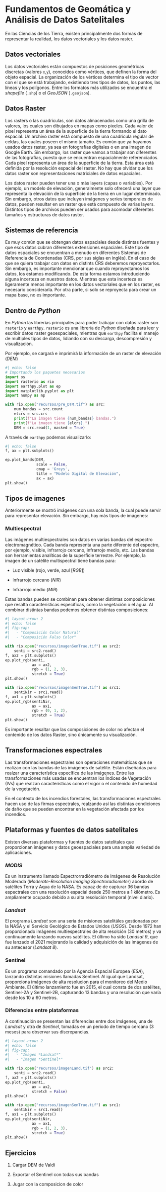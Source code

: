 # Fundamentos de Geomática y Análisis de Datos Satelitales

En las Ciencias de los Tierra, existen principalmente dos formas de representar la realidad, los datos vectoriales y los datos raster.

## Datos vectoriales

Los datos vectoriales están compuestos de posiciones geométricas discretas (valores `x`,`y`), conocidos como vértices, que definen la forma del objeto espacial. La organización de los vértices determina el tipo de vector con el que se está trabajando, existiendo tres tipos de datos, los puntos, las líneas y los polígonos. Entre los formatos más utilizados se encuentra el *shapefile* (`.shp`) o el *GeoJSON* (`.geojson`). 

## Datos Raster

Los rasters o las cuadrículas, son datos almacenados como una grilla de valores, los cuales son dibujados en mapas como pixeles. Cada valor de pixel representa un área de la superficie de la tierra formando el dato espacial. Un archivo raster está compuesto de una cuadrícula regular de celdas, las cuales poseen el mismo tamaño. Es común que ya hayamos usados datos raster, ya sea en fotografías digitales o en una imagen de Google Earth. Sin embargo, los raster que vamos a trabajar son diferentes de las fotografías, puesto que se encuentran espacialmente referenciados. Cada pixel representa un área de la superficie de la tierra. Esta área está definida por la resolución espacial del raster. No hay que olvidar que los datos raster son representaciones matriciales de datos espaciales. 

Los datos raster pueden tener una o más layers (capas o variables). Por ejemplo, un modelo de elevación, generalmente solo ofrecerá una layer que representa la elevación de la superficie de la tierra en un lugar determinado. Sin embargo, otros datos que incluyen imágenes y series temporales de datos, pueden resultar en un raster que está compuesto de varias layers. Distintos tipos de archivos pueden ser usados para acomodar diferentes tamaños y estructuras de datos raster.

## Sistemas de referencia

Es muy común que se obtengan datos espaciales desde distintas fuentes y que esos datos cubran diferentes extensiones espaciales. Este tipo de datos espaciales se encuentran a menudo en diferentes Sistemas de Referencia de Coordenadas (CRS, por sus siglas en inglés). En el caso de que se quiera trabajar con datos en distints CRS deberemos reproyectarlos. Sin embargo, es importante mencionar que cuando reproyectamos los datos, los estamos modificando. De esta forma estamos introduciendo alguna incerteza en nuestros datos. Mientras que esta incerteza es ligeramente menos importante en los datos vectoriales que en los raster, es necesario considerarla. Por otra parte, si solo se reproyecta para crear un mapa base, no es importante.

## Dentro de *Python*

En *Python* las librerías principales para poder trabajar con datos raster son `rasterio` y `earthpy`. `rasterio` es una librería de *Python* diseñada para leer y escribir datos raster geoespaciales, mientras que `earthpy` facilita el manejo de multiples tipos de datos, lidiando con su descarga, descompresión y visualización.

Por ejemplo, se cargará e imprimirá la información de un raster de elevación (*DEM*)

```python
#| echo: false
# Importando los paquetes necesarios
import os
import rasterio as rio
import earthpy.plot as ep
import matplotlib.pyplot as plt
import numpy as np

with rio.open("recursos/pre_DTM.tif") as src:
    num_bandas = src.count
    elcrs = src.crs
    print(f"La imagen tiene {num_bandas} bandas.")
    print(f"La imagen tiene {elcrs}.")
    DEM = src.read(1, masked = True)
```

A través de `earthpy` podemos visualizarlo:

```python
#| echo: false
f, ax = plt.subplots()

ep.plot_bands(DEM,
              scale = False,
              cmap = 'Greys',
              title = "Modelo Digital de Elevación",
              ax = ax)
plt.show()
```

## Tipos de imagenes

Anteriormente se mostró imágenes con una sola banda, la cual puede servir para representar elevación. Sin embargo, hay más tipos de imágenes:

### Multiespectral {-}

Las imágenes multiespectrales son datos en varias bandas del espectro electromagnético. Cada banda representa una parte diferente del espectro, por ejemplo, visible, infrarrojo cercano, infrarrojo medio, etc. Las bandas son herramientas analíticas de la superficie terrestre. Por ejemplo, la imagen de un satélite multispectral tiene bandas para:

- Luz visible (rojo, verde, azul [*RGB*])

- Infrarrojo cercano (*NIR*)

- Infrarrojo medio (*MIR*)

Estas bandas pueden se combinan para obtener distintas composiciones que resalta características específicas, como la vegetación o el agua. Al combinar distintas bandas podemos obtener distintas composiciones:

```python
#| layout-nrow: 2
#| echo: false
#| fig-cap: 
#|   - "Composición Color Natural"
#|   - "Composición Falso Color"

with rio.open("recursos/imagenSenTrue.tif") as src2:
    senti = src2.read()
f, ax2 = plt.subplots()
ep.plot_rgb(senti, 
            ax = ax2,
            rgb = (1, 2, 3),
            stretch = True)
plt.show()

with rio.open("recursos/imagenSenTrue.tif") as src1:
    sentiNir = src1.read()
f, ax1 = plt.subplots()
ep.plot_rgb(sentiNir, 
            ax = ax1,
            rgb = (0, 1, 2),
            stretch = True)
plt.show()
```

::: {.callout-note}
Es importante resaltar que las composiciones de color no afectan el contenido de los datos Raster, sino únicamente su visualización.
:::

## Transformaciones espectrales

Las transformaciones espectrales son operaciones matemáticas que se realizan con las bandas de las imágenes de satélite. Están diseñadas para realzar una característica específica de las imágenes. Entre las transformaciones más usadas se encuentran los Índices de Vegetación (IVs) que realzan características como el vigor o el contenido de humedad de la vegetación. 

En el contexto de los incendios forestales, las transformaciones espectrales hacen uso de las firmas espectrales, realzando así las distintas condiciones de daño que se pueden encontrar en la vegetación afectada por los incendios. 

## Plataformas y fuentes de datos satelitales 

Existen diversas plataformas y fuentes de datos satelitales que proporcionan imágenes y datos geoespaciales para una amplia variedad de aplicaciones.

### *MODIS* {-}

Es un instrumento llamado Espectrorradiómetro de Imágenes de Resolución Moderada (*Moderate-Resolution Imaging Spectroradiometer*) abordo de satélites Terra y Aqua de la NASA. Es capaz de de capturar 36 bandas espectrales con una resolución espacial desde 250 metros a 1 kilómetro. Es ampliamente ocupado debido a su alta resolución temporal (nivel diario).

### *Landsat* {-}

El programa *Landsat* son una seria de misiones satelitáles gestionadas por la NASA y el Servicio Geológico de Estados Unidos (*USGS*). Desde 1972 han proporcionado imágenes multiespectrales de alta resolción (30 metros) y va continuamente lanzando nuevos satélites. El último ha sido *Landsat 9*, que fue lanzado el 2021 mejorando la calidad y adquisición de las imágenes de su antecesor (*Landsat 8*).

### Sentinel {-}

Es un programa comandado por la Agencia Espacial Europea (*ESA*), lanzando distintas misiones llamadas Sentinel. Al igual que Landsat, proporciona imágenes de alta resolucion para el monitoreo del Medio Ambiente. El último lanzamiento fue en 2015, el cual consta de dos satélites, Sentinel-2A y Sentinel-2B, capturando 13 bandas y una resolución que varía desde los 10 a 60 metros.

### Diferencias entre plataformas

A continuación se presentan las diferencias entre dos imágenes, una de *Landsat* y otra de *Sentinel*, tomadas en un periodo de tiempo cercano (3 meses) para observar sus discrepancias.

```python
#| layout-nrow: 2
#| echo: false
#| fig-cap: 
#|   - "Imagen *Landsat*"
#|   - "Imagen *Sentinel*"

with rio.open("recursos/imagenLand.tif") as src2:
    senti = src2.read()
f, ax2 = plt.subplots()
ep.plot_rgb(senti, 
            ax = ax2,
            stretch = False)
plt.show()

with rio.open("recursos/imagenSenTrue.tif") as src1:
    sentiNir = src1.read()
f, ax1 = plt.subplots()
ep.plot_rgb(sentiNir, 
            ax = ax1,
            rgb = (1, 2, 3),
            stretch = True)
plt.show()
```



## Ejercicios {-}

1.    Cargar DEM de Valdi

2.    Exportar el Sentinel con todas sus bandas

3.    Jugar con la composicion de color



